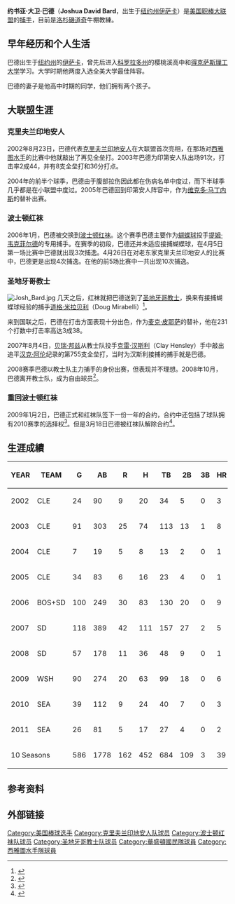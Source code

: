 {{Infobox MLB player|
image=JoshBard.JPG|
caption=2007赛季为教士队效力的巴德|
width=222|
name=乔什·巴德|
position=捕手/牛棚教練|
team=洛杉磯道奇|
number= |
bats=左右|
throws=右|
birthdate={{birth date and age|1978|3|30}}|
birthplace=[[纽约州|纽约州]][[伊萨卡_(纽约州)|伊萨卡]]|
debutdate=8月23日|
debutyear=2002年|
debutteam=克里夫兰印地安人|
statyear=2009年8月27日|
stat1label=[[打击率|打击率]]|
stat1value=.254|
stat2label=[[全垒打|全垒打]]|
stat2value=39|
stat3label=[[打点|打点]]|
stat3value=220|
teams=<nowiki></nowiki>
*[[克里夫兰印地安人|克里夫兰印地安人]]（2002年－2005年）
*[[波士顿红袜|波士顿红袜]]（2006年）
*[[圣地牙哥教士|圣地牙哥教士]]（2006年－2008年）
*[[華盛頓國民|華盛頓國民]]（2009年）
*[[西雅圖水手|西雅圖水手]]（2010年－2011年）
*[[洛杉磯道奇|洛杉磯道奇]]牛棚教練 (2016年–2017年)
*[[紐約洋基|紐約洋基]]板凳教練 (2018年–2019)
*[[洛杉磯道奇|洛杉磯道奇]]牛棚教練 (2020年–)
}}
'''约书亚·大卫·巴德'''（'''Joshua David Bard'''，{{bd|1978年|3月30日|||Bard, Josh}}出生于[[纽约州|纽约州]][[伊萨卡_(纽约州)|伊萨卡]]）是[[美国职棒大联盟|美国职棒大联盟]]的[[捕手|捕手]]，目前是[[洛杉磯道奇|洛杉磯道奇]]牛棚教練。

==早年经历和个人生活==
巴德出生于[[纽约州|纽约州]]的[[伊萨卡_(纽约州)|伊萨卡]]，曾先后进入[[科罗拉多州|科罗拉多州]]的樱桃溪高中和[[得克萨斯理工大学|得克萨斯理工大学]]学习。大学时期他两度入选全美大学最佳阵容。

巴德的妻子是他高中时期的同学，他们拥有两个孩子。

==大联盟生涯==
===克里夫兰印地安人===
2002年8月23日，巴德代表[[克里夫兰印地安人|克里夫兰印地安人]]在大联盟首次亮相，在那场对[[西雅图水手|西雅图水手]]的比赛中他就敲出了再见全垒打。2003年巴德为印第安人队出场91次，打击率2成44，并有8支全垒打和36分打点。

2004年的前半个球季，巴德由于腹部拉伤因此都在伤病名单中度过，而下半球季几乎都是在小联盟中度过。2005年巴德回到印第安人阵容中，作为[[维克多·马丁内斯|维克多·马丁内斯]]的替补出赛。

===波士顿红袜===
2006年1月，巴德被交换到[[波士顿红袜|波士顿红袜]]。这个赛季巴德主要作为[[蝴蝶球|蝴蝶球]]投手[[提姆·韦克菲尔德|提姆·韦克菲尔德]]的专用捕手。在赛季的初段，巴德还并未适应接捕蝴蝶球，在4月5日第一场比赛中巴德就出现3次捕逸。4月26日在对老东家克里夫兰印地安人的比赛中，巴德更是出现4次捕逸。在他的前5场比赛中一共出现10次捕逸。

===圣地牙哥教士===
[[File:Josh_Bard.jpg|thumb]]
几天之后，红袜就把巴德送到了[[圣地牙哥教士|圣地牙哥教士]]，换来有接捕蝴蝶球经验的捕手[[道格·米拉贝利|道格·米拉贝利]]（Doug Mirabelli）<ref name="SDUT">{{cite news |url=http://www.signonsandiego.com/sports/padres/20060919-9999-2s19padside.html |title=Towers: 'These guys don't miss (Mirabelli)' |last=Sullivan |first=Tim |date=2006-09-19 |publisher=圣地亚哥联合论坛报 |accessdate=2008-12-31 |deadurl=yes |archiveurl=https://web.archive.org/web/20080804002925/http://www.signonsandiego.com/sports/padres/20060919-9999-2s19padside.html |archivedate=2008-08-04 }}</ref>。

来到国联之后，巴德在打击方面表现十分出色，作为[[麦克·皮耶萨|麦克·皮耶萨]]的替补，他在231个打数中打击率高达3成38。

2007年8月4日，[[贝瑞·邦兹|贝瑞·邦兹]]从教士队投手[[克雷·汉斯利|克雷·汉斯利]]（Clay Hensley）手中敲出追平[[汉克·阿伦|汉克·阿伦]]纪录的第755支全垒打，当时为汉斯利接捕的捕手就是巴德。

2008赛季巴德以教士队主力捕手的身份出赛，但表现并不理想。2008年10月，巴德离开教士队，成为自由球员<ref>{{cite news|last=Brock|first=Corey|title=Padres part ways with Bard, Estes|date=2008-10-06|url=http://sandiego.padres.mlb.com/news/article.jsp?ymd=20081006&content_id=3598645&vkey=news_sd&fext=.jsp&c_id=sd|accessdate=2008-10-06|deadurl=yes|archiveurl=https://web.archive.org/web/20081211004346/http://sandiego.padres.mlb.com/news/article.jsp?ymd=20081006&content_id=3598645&vkey=news_sd&fext=.jsp&c_id=sd|archivedate=2008-12-11}}</ref>。

===重回波士顿红袜===
2009年1月2日，巴德正式和红袜队签下一份一年的合约，合约中还包括了球队拥有2010赛季的选择权<ref>{{cite news | url = http://boston.redsox.mlb.com/news/article.jsp?ymd=20081230&content_id=3730227&vkey=news_bos&fext=.jsp&c_id=bos | title = Bard, Red Sox agree to one-year deal | date = 2009-01-02 | publisher = MLB.com | author = Ian Browne | accessdate = 2009-01-03 | archive-date = 2010-10-02 | archive-url = https://web.archive.org/web/20101002141440/http://boston.redsox.mlb.com/news/article.jsp?ymd=20081230&content_id=3730227&vkey=news_bos&fext=.jsp&c_id=bos }}</ref>。但是3月18日巴德被红袜队解除合约<ref>{{cite web | title = Sox release Josh Bard | url = http://www.boston.com/sports/baseball/redsox/extras/extra_bases/2009/03/sox_release_jos.html | date = 2009-03-18 | accessdate = 2009-03-20 | publisher = boston.com | archive-date = 2016-03-03 | archive-url = https://web.archive.org/web/20160303191514/http://www.boston.com/sports/baseball/redsox/extras/extra_bases/2009/03/sox_release_jos.html }}</ref>。

==生涯成績==

{|border=1 width="800px"
|- align=middle style="color:#cccccc; background-color:#333366"
!YEAR!!	TEAM!!	G!!	AB!!	R!!	H!!	TB!!	2B!!	3B!!	HR!!	RBI!!	BB!!	IBB!!	SO!!	SB!!	CS!!	AVG!!	OBP!!	SLG!!	OPS!!	GO/AO
|- align=middle
|2002||	CLE||	24||	90||	9||	20||	34||	5||	0||	3||	12||	4||	0||	13||	0||	0||	.222||	.255||	.378||	.633||	1.76
|- align=middle
|2003||	CLE||	91||	303||	25||	74||	113||	13||	1||	8||	36||	22||	1||	53||	0||	2||	.244||	.293||	.373||	.666||	1.25
|- align=middle
|2004||	CLE||	7||	19||	5||	8||	13||	2||	0||	1||	4||	3||	0||	0||	0||	0||	.421||	.478||	.684||	1.162||	5.00
|- align=middle
|2005||	CLE||	34||	83||	6||	16||	23||	4||	0||	1||	9||	9||	0||	11||	0||	0||	.193||	.266||	.277||	.543||	0.97
|- align=middle
|2006||	BOS+SD|| 	100||	249||	30||	83||	130||	20||	0||	9||	40||	30||	1||	42||	1||	0||	.333||	.404||	.522||	.926||	1.72
|- align=middle
|2007||	SD||	118||	389||	42||	111||	157||	27||	2||	5||	51||	50||	7||	58||	0||	1||	.285||	.364||	.404||	.768||	1.46
|- align=middle
|2008||	SD||	57||	178||	11||	36||	48||	9||	0||	1||	16||	18||	2||	25||	0||	0||	.202||	.279||	.270||	.549||	1.39
|- align=middle
|2009||	WSH||	90||	274||	20||	63||	99||	18||	0||	6||	31||	24||	1||	50||	0||	1||	.230||	.293||	.361||	.655||	0.91
|- align=middle
|2010||	SEA||	39||	112||	9||	24||	40||	7||	0||	3||	10||	10||	0||	27||	0||	0||	.214||	.276||	.357||	.634||	1.23
|- align=middle
|2011||	SEA||	26||	81||	5||	17||	27||	4||	0||	2||	11||	5||	0||	20||	0||	0||	.210||	.256||	.333||	.589||	0.91
|- align=middle
|colspan=2|10 Seasons||586||	1778||	162||	452||	684||	109||	3||	39||	220||	175||	12||	299||	1||	4||	.254||	.320||	.385||	.705||	1.29
|}

==参考资料==
{{reflist}}

==外部链接==
{{Baseballstats |mlb=408036 |espn=6987 |br=b/bardjo01 |fangraphs=1578 |cube=B/Josh-Bard}}

{{2020年世界大賽冠軍洛杉磯道奇隊名單}}
{{洛杉磯道奇隊當前登錄名單}}
{{DEFAULTSORT:Bard, Josh}}
[[Category:美国棒球选手|Category:美国棒球选手]]
[[Category:克里夫兰印地安人队球员|Category:克里夫兰印地安人队球员]]
[[Category:波士顿红袜队球员|Category:波士顿红袜队球员]]
[[Category:圣地牙哥教士队球员|Category:圣地牙哥教士队球员]]
[[Category:華盛頓國民隊球員|Category:華盛頓國民隊球員]]
[[Category:西雅圖水手隊球員|Category:西雅圖水手隊球員]]